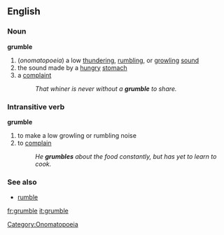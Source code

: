 ==English==

===Noun===
'''grumble'''
#(''onomatopoeia'') a low [[thundering]], [[rumbling]], or [[growling]] [[sound]]
#the sound made by a [[hungry]] [[stomach]]
#a [[complaint]]
#:''That whiner is never without a '''grumble''' to share.''
===Intransitive verb===
'''grumble'''
#to make a low growling or rumbling noise
#to [[complain]]
#:''He '''grumbles''' about the food constantly, but has yet to learn to cook.''

===See also===
*[[rumble]]

[[Category:Onomatopoeia]]

[[fr:grumble]]
[[it:grumble]]